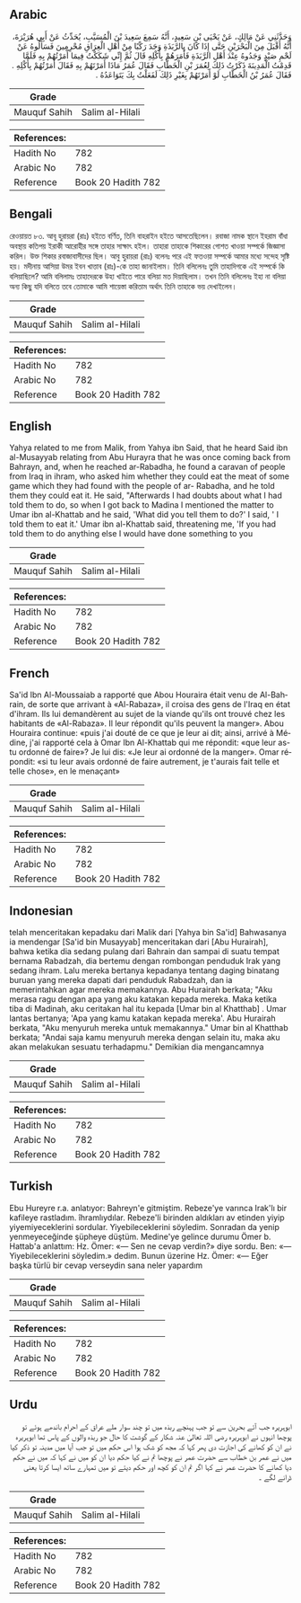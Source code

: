 ## Arabic


<div dir="rtl" lang="ar" style={{fontSize:'larger',backgroundColor:'#f8f9fa',padding:20}}>
وَحَدَّثَنِي عَنْ مَالِكٍ، عَنْ يَحْيَى بْنِ سَعِيدٍ، أَنَّهُ سَمِعَ سَعِيدَ بْنَ الْمُسَيَّبِ، يُحَدِّثُ عَنْ أَبِي هُرَيْرَةَ، أَنَّهُ أَقْبَلَ مِنَ الْبَحْرَيْنِ حَتَّى إِذَا كَانَ بِالرَّبَذَةِ وَجَدَ رَكْبًا مِنْ أَهْلِ الْعِرَاقِ مُحْرِمِينَ فَسَأَلُوهُ عَنْ لَحْمِ صَيْدٍ وَجَدُوهُ عِنْدَ أَهْلِ الرَّبَذَةِ فَأَمَرَهُمْ بِأَكْلِهِ قَالَ ثُمَّ إِنِّي شَكَكْتُ فِيمَا أَمَرْتُهُمْ بِهِ فَلَمَّا قَدِمْتُ الْمَدِينَةَ ذَكَرْتُ ذَلِكَ لِعُمَرَ بْنِ الْخَطَّابِ فَقَالَ عُمَرُ مَاذَا أَمَرْتَهُمْ بِهِ فَقَالَ أَمَرْتُهُمْ بِأَكْلِهِ ‏.‏ فَقَالَ عُمَرُ بْنُ الْخَطَّابِ لَوْ أَمَرْتَهُمْ بِغَيْرِ ذَلِكَ لَفَعَلْتُ بِكَ يَتَوَاعَدُهُ ‏.‏
</div>
<div style={{backgroundColor:'#f8f9fa',padding:20, marginBottom: 10}}><table> <thead> <tr> <th>Grade</th> <th></th> </tr> </thead> <tbody> <tr><td>Mauquf Sahih</td><td>Salim al-Hilali</td></tr></tbody></table><table> <thead> <tr> <th>References:</th> <th></th> </tr> </thead> <tbody><tr><td>Hadith No</td><td>782</td></tr><tr><td>Arabic No</td><td>782</td></tr><tr><td>Reference</td><td>Book 20 Hadith 782</td></tr></tbody></table></div>

## Bengali


<div dir="ltr" lang="bn" style={{fontSize:'larger',backgroundColor:'#f8f9fa',padding:20}}>
রেওয়ায়ত ৮৩. আবূ হুরায়রা (রাঃ) হইতে বর্ণিত, তিনি বাহরাইন হইতে আসতেছিলেন। রবাজা নামক স্থানে ইহরাম বাঁধা অবস্থায় কতিপয় ইরাকী আরোহীর সঙ্গে তাহার সাক্ষাৎ হইল। তাহারা তাহাকে শিকারের গোশত খাওয়া সম্পর্কে জিজ্ঞাসা করিল। উক্ত শিকার রবাজাবাসীদের ছিল। আবু হুরায়রা (রাঃ) বলেনঃ পরে এই ফতওয়া সম্পর্কে আমার মধ্যে সন্দেহ সৃষ্টি হয়। মদীনায় আসিয়া উমর ইবন খাত্তাব (রাঃ)-কে তাহা জানাইলাম। তিনি বলিলেনঃ তুমি তাহাদিগকে এই সম্পর্কে কি বলিয়াছিলে? আমি বলিলামঃ তাহাদেরকে উহা খাইতে পারে বলিয়া মত দিয়াছিলাম। তখন তিনি বলিলেনঃ ইহা না বলিয়া অন্য কিছু যদি বলিতে তবে তোমাকে আমি শায়েস্তা করিতাম অর্থাৎ তিনি তাহাকে ভয় দেখাইলেন।
</div>
<div style={{backgroundColor:'#f8f9fa',padding:20, marginBottom: 10}}><table> <thead> <tr> <th>Grade</th> <th></th> </tr> </thead> <tbody> <tr><td>Mauquf Sahih</td><td>Salim al-Hilali</td></tr></tbody></table><table> <thead> <tr> <th>References:</th> <th></th> </tr> </thead> <tbody><tr><td>Hadith No</td><td>782</td></tr><tr><td>Arabic No</td><td>782</td></tr><tr><td>Reference</td><td>Book 20 Hadith 782</td></tr></tbody></table></div>

## English


<div dir="ltr" lang="en" style={{fontSize:'larger',backgroundColor:'#f8f9fa',padding:20}}>
Yahya related to me from Malik, from Yahya ibn Said, that he heard Said ibn al-Musayyab relating from Abu Hurayra that he was once coming back from Bahrayn, and, when he reached ar-Rabadha, he found a caravan of people from Iraq in ihram, who asked him whether they could eat the meat of some game which they had found with the people of ar- Rabadha, and he told them they could eat it. He said, "Afterwards I had doubts about what I had told them to do, so when I got back to Madina I mentioned the matter to Umar ibn al-Khattab and he said, 'What did you tell them to do?' I said, ' I told them to eat it.' Umar ibn al-Khattab said, threatening me, 'If you had told them to do anything else I would have done something to you
</div>
<div style={{backgroundColor:'#f8f9fa',padding:20, marginBottom: 10}}><table> <thead> <tr> <th>Grade</th> <th></th> </tr> </thead> <tbody> <tr><td>Mauquf Sahih</td><td>Salim al-Hilali</td></tr></tbody></table><table> <thead> <tr> <th>References:</th> <th></th> </tr> </thead> <tbody><tr><td>Hadith No</td><td>782</td></tr><tr><td>Arabic No</td><td>782</td></tr><tr><td>Reference</td><td>Book 20 Hadith 782</td></tr></tbody></table></div>

## French


<div dir="ltr" lang="fr" style={{fontSize:'larger',backgroundColor:'#f8f9fa',padding:20}}>
Sa'id Ibn Al-Moussaiab a rapporté que Abou Houraira était venu de Al-Bahrain, de sorte que arrivant à «Al-Rabaza», il croisa des gens de l'Iraq en état d'ihram. Ils lui demandèrent au sujet de la viande qu'ils ont trouvé chez les habitants de «Al-Rabaza». Il leur répondit qu'ils peuvent la manger». Abou Houraira continue: «puis j'ai douté de ce que je leur ai dit; ainsi, arrivé à Médine, j'ai rapporté cela à Omar Ibn Al-Khattab qui me répondit: «que leur as-tu ordonné de faire»? Je lui dis: «Je leur ai ordonné de la manger». Omar répondit: «si tu leur avais ordonné de faire autrement, je t'aurais fait telle et telle chose», en le menaçant»
</div>
<div style={{backgroundColor:'#f8f9fa',padding:20, marginBottom: 10}}><table> <thead> <tr> <th>Grade</th> <th></th> </tr> </thead> <tbody> <tr><td>Mauquf Sahih</td><td>Salim al-Hilali</td></tr></tbody></table><table> <thead> <tr> <th>References:</th> <th></th> </tr> </thead> <tbody><tr><td>Hadith No</td><td>782</td></tr><tr><td>Arabic No</td><td>782</td></tr><tr><td>Reference</td><td>Book 20 Hadith 782</td></tr></tbody></table></div>

## Indonesian


<div dir="ltr" lang="id" style={{fontSize:'larger',backgroundColor:'#f8f9fa',padding:20}}>
telah menceritakan kepadaku dari Malik dari [Yahya bin Sa'id] Bahwasanya ia mendengar [Sa'id bin Musayyab] menceritakan dari [Abu Hurairah], bahwa ketika dia sedang pulang dari Bahrain dan sampai di suatu tempat bernama Rabadzah, dia bertemu dengan rombongan penduduk Irak yang sedang ihram. Lalu mereka bertanya kepadanya tentang daging binatang buruan yang mereka dapati dari penduduk Rabadzah, dan ia memerintahkan agar mereka memakannya. Abu Hurairah berkata; "Aku merasa ragu dengan apa yang aku katakan kepada mereka. Maka ketika tiba di Madinah, aku ceritakan hal itu kepada [Umar bin al Khatthab] . Umar lantas bertanya; 'Apa yang kamu katakan kepada mereka'. Abu Hurairah berkata, "Aku menyuruh mereka untuk memakannya." Umar bin al Khatthab berkata; "Andai saja kamu menyuruh mereka dengan selain itu, maka aku akan melakukan sesuatu terhadapmu." Demikian dia mengancamnya
</div>
<div style={{backgroundColor:'#f8f9fa',padding:20, marginBottom: 10}}><table> <thead> <tr> <th>Grade</th> <th></th> </tr> </thead> <tbody> <tr><td>Mauquf Sahih</td><td>Salim al-Hilali</td></tr></tbody></table><table> <thead> <tr> <th>References:</th> <th></th> </tr> </thead> <tbody><tr><td>Hadith No</td><td>782</td></tr><tr><td>Arabic No</td><td>782</td></tr><tr><td>Reference</td><td>Book 20 Hadith 782</td></tr></tbody></table></div>

## Turkish


<div dir="ltr" lang="tr" style={{fontSize:'larger',backgroundColor:'#f8f9fa',padding:20}}>
Ebu Hureyre r.a. anlatıyor: Bahreyn'e gitmiştim. Rebeze'ye varınca Irak'lı bir kafileye rastladım. îhramlıydılar. Rebeze'li birinden aldıkları av etinden yiyip yiyemiyeceklerini sordular. Yiyebileceklerini söyledim. Sonradan da yenip yenmeyeceğinde şüpheye düştüm. Medine'ye gelince durumu Ömer b. Hattab'a anlattım: Hz. Ömer: «— Sen ne cevap verdin?» diye sordu. Ben: «— Yiyebileceklerini söyledim.» dedim. Bunun üzerine Hz. Ömer: «— Eğer başka türlü bir cevap verseydin sana neler yapardım
</div>
<div style={{backgroundColor:'#f8f9fa',padding:20, marginBottom: 10}}><table> <thead> <tr> <th>Grade</th> <th></th> </tr> </thead> <tbody> <tr><td>Mauquf Sahih</td><td>Salim al-Hilali</td></tr></tbody></table><table> <thead> <tr> <th>References:</th> <th></th> </tr> </thead> <tbody><tr><td>Hadith No</td><td>782</td></tr><tr><td>Arabic No</td><td>782</td></tr><tr><td>Reference</td><td>Book 20 Hadith 782</td></tr></tbody></table></div>

## Urdu


<div dir="rtl" lang="ur" style={{fontSize:'larger',backgroundColor:'#f8f9fa',padding:20}}>
ابوہریرہ جب آئے بحرین سے تو جب پہنچے ربذہ میں تو چند سوار ملے عراق کے احرام باندھے ہوئے تو پوچھا انہوں نے ابوہریرہ رضی اللہ تعالیٰ عنہ شکار کے گوشت کا حال جو ربذہ والوں کے پاس تھا ابوہریرہ نے ان کو کھانے کی اجازت دی پھر کہا کہ مجھ کو شک ہوا اس حکم میں تو جب آیا میں مدینہ تو ذکر کیا میں نے عمر بن خطاب سے حضرت عمر نے پوچھا تم نے کیا حکم دیا ان کو میں نے کہا کہ میں نے حکم دیا کھانے کا حضرت عمر نے کہا اگر تم ان کو کچھ اور حکم دیتے تو میں تمہارے ساتھ ایسا کرتا یعنی ڈرانے لگے ۔
</div>
<div style={{backgroundColor:'#f8f9fa',padding:20, marginBottom: 10}}><table> <thead> <tr> <th>Grade</th> <th></th> </tr> </thead> <tbody> <tr><td>Mauquf Sahih</td><td>Salim al-Hilali</td></tr></tbody></table><table> <thead> <tr> <th>References:</th> <th></th> </tr> </thead> <tbody><tr><td>Hadith No</td><td>782</td></tr><tr><td>Arabic No</td><td>782</td></tr><tr><td>Reference</td><td>Book 20 Hadith 782</td></tr></tbody></table></div>